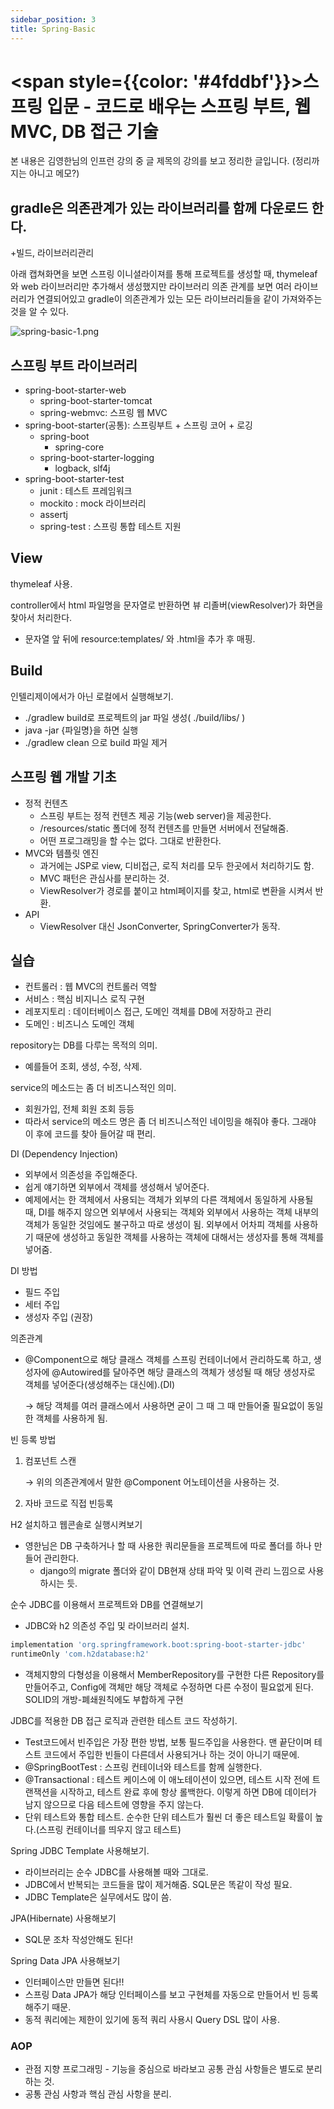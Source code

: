 ```yaml
---
sidebar_position: 3
title: Spring-Basic
---
```


# <span style={{color: '#4fddbf'}}>스프링 입문 - 코드로 배우는 스프링 부트, 웹 MVC, DB 접근 기술</span>

본 내용은 김영한님의 인프런 강의 중 글 제목의 강의를 보고 정리한 글입니다. (정리까지는 아니고 메모?)

## gradle은 의존관계가 있는 라이브러리를 함께 다운로드 한다.

+빌드, 라이브러리관리

아래 캡쳐화면을 보면 스프링 이니셜라이져를 통해 프로젝트를 생성할 때, thymeleaf와 web 라이브러리만 추가해서 생성했지만 라이브러리 의존 관계를 보면 여러 라이브러리가 연결되어있고 gradle이 의존관계가 있는 모든 라이브러리들을 같이 가져와주는 것을 알 수 있다.

![spring-basic-1.png](image/spring-basic-1.png)

## 스프링 부트 라이브러리

- spring-boot-starter-web
    - spring-boot-starter-tomcat
    - spring-webmvc: 스프링 웹 MVC
- spring-boot-starter(공통): 스프링부트 + 스프링 코어 + 로깅
    - spring-boot
        - spring-core
    - spring-boot-starter-logging
        - logback, slf4j
- spring-boot-starter-test
    - junit : 테스트 프레임워크
    - mockito : mock 라이브러리
    - assertj
    - spring-test : 스프링 통합 테스트 지원
    

## View

thymeleaf 사용.

controller에서 html 파일명을 문자열로 반환하면 뷰 리졸버(viewResolver)가 화면을 찾아서 처리한다.

- 문자열 앞 뒤에 resource:templates/ 와 .html을 추가 후 매핑.

## Build

인텔리제이에서가 아닌 로컬에서 실행해보기.

- ./gradlew build로 프로젝트의 jar 파일 생성( ./build/libs/ )
- java -jar {파일명}을 하면 실행
- ./gradlew clean 으로 build 파일 제거

## 스프링 웹 개발 기초

- 정적 컨텐츠
    - 스프링 부트는 정적 컨텐츠 제공 기능(web server)을 제공한다.
    - /resources/static 폴더에 정적 컨텐츠를 만들면 서버에서 전달해줌.
    - 어떤 프로그래밍을 할 수는 없다. 그대로 반환한다.
- MVC와 템플릿 엔진
    - 과거에는 JSP로 view, 디비접근, 로직 처리를 모두 한곳에서 처리하기도 함.
    - MVC 패턴은 관심사를 분리하는 것.
    - ViewResolver가 경로를 붙이고 html페이지를 찾고, html로 변환을 시켜서 반환.
- API
    - ViewResolver 대신 JsonConverter, SpringConverter가 동작.
    

## 실습

- 컨트롤러 : 웹 MVC의 컨트롤러 역할
- 서비스 : 핵심 비지니스 로직 구현
- 레포지토리 : 데이터베이스 접근, 도메인 객체를 DB에 저장하고 관리
- 도메인 : 비즈니스 도메인 객체

repository는 DB를 다루는 목적의 의미.

- 예를들어 조회, 생성, 수정, 삭제.

service의 메소드는 좀 더 비즈니스적인 의미.

- 회원가입, 전체 회원 조회 등등
- 따라서 service의 메소드 명은 좀 더 비즈니스적인 네이밍을 해줘야  좋다. 그래야 이 후에 코드를 찾아 들어갈 때 편리.

DI (Dependency Injection)

- 외부에서 의존성을 주입해준다.
- 쉽게 얘기하면 외부에서 객체를 생성해서 넣어준다.
- 예제에서는 한 객체에서 사용되는 객체가 외부의 다른 객체에서 동일하게 사용될 때, DI를 해주지 않으면 외부에서 사용되는 객체와 외부에서 사용하는 객체 내부의 객체가 동일한 것임에도 불구하고 따로 생성이 됨. 외부에서 어차피 객체를 사용하기 때문에 생성하고 동일한 객체를 사용하는 객체에 대해서는 생성자를 통해 객체를 넣어줌.

DI 방법

- 필드 주입
- 세터 주입
- 생성자 주입 (권장)

의존관계

- @Component으로 해당 클래스 객체를 스프링 컨테이너에서 관리하도록 하고, 생성자에 @Autowired를 달아주면 해당 클래스의 객체가 생성될 때 해당 생성자로 객체를 넣어준다(생성해주는 대신에).(DI)
    
    → 해당 객체를 여러 클래스에서 사용하면 굳이 그 때 그 때 만들어줄 필요없이 동일한 객체를 사용하게 됨.
    

빈 등록 방법

1. 컴포넌트 스캔
    
    → 위의 의존관계에서 말한 @Component 어노테이션을 사용하는 것.
    
2. 자바 코드로 직접 빈등록

H2 설치하고 웹콘솔로 실행시켜보기

- 영한님은 DB 구축하거나 할 때 사용한 쿼리문들을 프로젝트에 따로 폴더를 하나 만들어 관리한다.
    - django의 migrate 폴더와 같이 DB현재 상태 파악 및 이력 관리 느낌으로 사용하시는 듯.

순수 JDBC를 이용해서 프로젝트와 DB를 연결해보기

- JDBC와 h2 의존성 주입 및 라이브러리 설치.

```bash
implementation 'org.springframework.boot:spring-boot-starter-jdbc'
runtimeOnly 'com.h2database:h2'
```

- 객체지향의 다형성을 이용해서 MemberRepository를 구현한 다른 Repository를 만들어주고, Config에 객체만 해당 객체로 수정하면 다른 수정이 필요없게 된다. SOLID의 개방-폐쇄원칙에도 부합하게 구현

JDBC를 적용한 DB 접근 로직과 관련한 테스트 코드 작성하기.

- Test코드에서 빈주입은 가장 편한 방법, 보통 필드주입을 사용한다. 맨 끝단이며 테스트 코드에서 주입한 빈들이 다른데서 사용되거나 하는 것이 아니기 때문에.
- @SpringBootTest : 스프링 컨테이너와 테스트를 함께 실행한다.
- @Transactional : 테스트 케이스에 이 애노테이션이 있으면, 테스트 시작 전에 트랜잭션을 시작하고,
테스트 완료 후에 항상 롤백한다. 이렇게 하면 DB에 데이터가 남지 않으므로 다음 테스트에 영향을 주지
않는다.
- 단위 테스트와 통합 테스트. 순수한 단위 테스트가 훨씬 더 좋은 테스트일 확률이 높다.(스프링 컨테이너를 띄우지 않고 테스트)

Spring JDBC Template 사용해보기.

- 라이브러리는 순수 JDBC를 사용해볼 때와 그대로.
- JDBC에서 반복되는 코드들을 많이 제거해줌. SQL문은 똑같이 작성 필요.
- JDBC Template은 실무에서도 많이 씀.

JPA(Hibernate) 사용해보기

- SQL문 조차 작성안해도 된다!

Spring Data JPA 사용해보기

- 인터페이스만 만들면 된다!!
- 스프링 Data JPA가 해당 인터페이스를 보고 구현체를 자동으로 만들어서 빈 등록해주기 때문.
- 동적 쿼리에는 제한이 있기에 동적 쿼리 사용시 Query DSL 많이 사용.

### AOP

- 관점 지향 프로그래밍 - 기능을 중심으로 바라보고 공통 관심 사항들은 별도로 분리하는 것.
- 공통 관심 사항과 핵심 관심 사항을 분리.